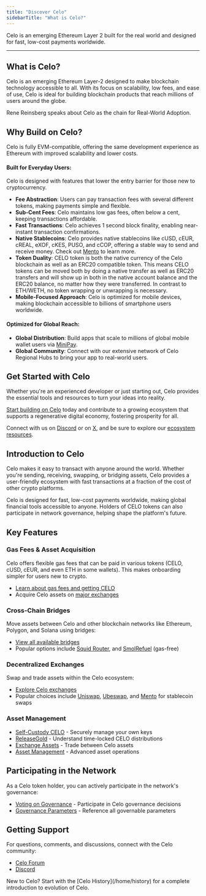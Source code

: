 ```yaml
---
title: "Discover Celo"
sidebarTitle: "What is Celo?"
---
```



Celo is an emerging Ethereum Layer 2 built for the real world and designed for fast, low-cost payments worldwide.

---

## What is Celo?

Celo is an emerging Ethereum Layer-2 designed to make blockchain technology accessible to all. With its focus on scalability, low fees, and ease of use, Celo is ideal for building blockchain products that reach millions of users around the globe.

Rene Reinsberg speaks about Celo as the chain for Real-World Adoption.

<YouTube videoId="PvZw4NxnKr8"/>

## Why Build on Celo?

Celo is fully EVM-compatible, offering the same development experience as Ethereum with improved scalability and lower costs.

#### Built for Everyday Users:

Celo is designed with features that lower the entry barrier for those new to cryptocurrency.

- **Fee Abstraction**: Users can pay transaction fees with several different tokens, making payments simple and flexible.
- **Sub-Cent Fees**: Celo maintains low gas fees, often below a cent, keeping transactions affordable.
- **Fast Transactions**: Celo achieves 1 second block finality, enabling near-instant transaction confirmations.
- **Native Stablecoins**: Celo provides native stablecoins like cUSD, cEUR, cREAL, eXOF, cKES, PUSO, and cCOP, offering a stable way to send and receive money. Check out [Mento](https://www.mento.org/) to learn more.
- **Token Duality**: CELO token is both the native currency of the Celo blockchain as well as an ERC20 compatible token. This means CELO tokens can be moved both by doing a native transfer as well as ERC20 transfers and will show up in both in the native account balance and the ERC20 balance, no matter how they were transferred. In contrast to ETH/WETH, no token wrapping or unwrapping is necessary.
- **Mobile-Focused Approach**: Celo is optimized for mobile devices, making blockchain accessible to billions of smartphone users worldwide.

#### Optimized for Global Reach:

- **Global Distribution**: Build apps that scale to millions of global mobile wallet users via [MiniPay](https://www.minipay.to/).
- **Global Community**: Connect with our extensive network of Celo Regional Hubs to bring your app to real-world users.

## Get Started with Celo

Whether you're an experienced developer or just starting out, Celo provides the essential tools and resources to turn your ideas into reality.

<ColoredText>[Start building on Celo](/build)</ColoredText> today and contribute to a growing ecosystem that supports a regenerative digital economy, fostering prosperity for all.

Connect with us on <ColoredText>[Discord](https://discord.com/invite/celo)</ColoredText> or on <ColoredText>[X](https://x.com/celo)</ColoredText>, and be sure to explore our <ColoredText>[ecosystem resources](/contribute-to-celo/index)</ColoredText>.


## Introduction to Celo

Celo makes it easy to transact with anyone around the world. Whether you're sending, receiving, swapping, or bridging assets, Celo provides a user-friendly ecosystem with fast transactions at a fraction of the cost of other crypto platforms.

Celo is designed for fast, low-cost payments worldwide, making global financial tools accessible to anyone. Holders of CELO tokens can also participate in network governance, helping shape the platform's future.

## Key Features

### Gas Fees & Asset Acquisition

Celo offers flexible gas fees that can be paid in various tokens (CELO, cUSD, cEUR, and even ETH in some wallets). This makes onboarding simpler for users new to crypto.

- [Learn about gas fees and getting CELO](/about-celo/gas-fees)
- Acquire Celo assets on [major exchanges](https://coinmarketcap.com/currencies/celo/markets/)

### Cross-Chain Bridges

Move assets between Celo and other blockchain networks like Ethereum, Polygon, and Solana using bridges:

- [View all available bridges](/about-celo/bridged-tokens/bridges)
- Popular options include [Squid Router](https://v2.app.squidrouter.com/), and [SmolRefuel](https://smolrefuel.com/?outboundChain=42220) (gas-free)

### Decentralized Exchanges

Swap and trade assets within the Celo ecosystem:

- [Explore Celo exchanges](/about-celo/exchanges)
- Popular choices include [Uniswap](https://app.uniswap.org/), [Ubeswap](https://app.ubeswap.org/#/swap), and [Mento](https://app.mento.org/) for stablecoin swaps

### Asset Management

- [Self-Custody CELO](/about-celo/manage/self-custody) - Securely manage your own keys
- [ReleaseGold](/about-celo/manage/release-gold) - Understand time-locked CELO distributions
- [Exchange Assets](/about-celo/manage/exchange) - Trade between Celo assets
- [Asset Management](/about-celo/manage/asset) - Advanced asset operations

## Participating in the Network

As a Celo token holder, you can actively participate in the network's governance:

- [Voting on Governance](/about-celo/protocol/governance/voting-in-governance) - Participate in Celo governance decisions
- [Governance Parameters](/about-celo/protocol/governance/governable-parameters) - Reference all governable parameters

## Getting Support

For questions, comments, and discussions, connect with the Celo community:

- [Celo Forum](https://forum.celo.org/)
- [Discord](https://chat.celo.org/)

<Tip>
New to Celo? Start with the [Celo History](/home/history) for a complete introduction to evolution of Celo.
</Tip>